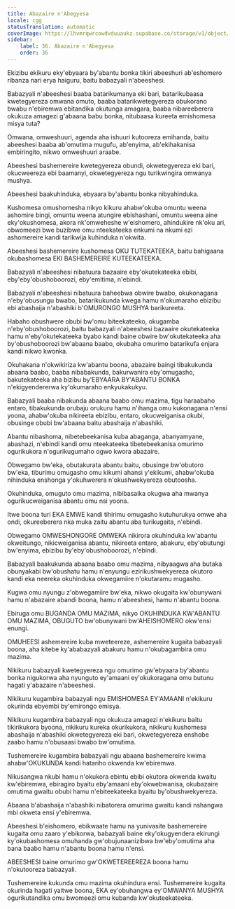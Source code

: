 ```yaml
---
title: Abazaire n'Abegyesa
locale: cgg
statusTranslation: automatic
coverImage: https://lhvmrqwrcowdvduuaukz.supabase.co/storage/v1/object/public/strapi-uploads/small_cover-educacion-fundamental.webp-2d51a7828a2b1309555be27f7e2a61a0.webp
sidebar:
    label: 36. Abazaire n'Abegyesa
    order: 36
---
```

Ekizibu ekikuru eky'ebyaara by'abantu bonka tikiri abeeshuri ab'eshomero ribanza nari erya haiguru, baitu babazyali n'abeeshesi.

Babazyali n'abeeshesi baaba batarikumanya eki bari, batarikubaasa kwetegyereza omwana omuto, baaba batarikwetegyereza obukorano bwabu n'ebiremwa ebitandika okutunga amagara, baaba nibareeberera okukuza amagezi g'abaana babu bonka, nitubaasa kureeta emishomesa misya tuta?

Omwana, omweshuuri, agenda aha ishuuri kutooreza emihanda, baitu abeeshesi baaba ab'omutima mugufu, ab'enyima, ab'ekihakanisa embiringito, nikwo omweshuuri araabe.

Abeeshesi bashemereire kwetegyereza obundi, okwetegyereza eki bari, okucweereza ebi baamanyi, okwetegyereza ngu turikwingira omwanya mushya.

Abeeshesi baakuhinduka, ebyaara by'abantu bonka nibyahinduka.

Kushomesa omushomesha nikyo kikuru ahabw'okuba omuntu weena ashomire bingi, omuntu weena atungire ebishashani, omuntu weena aine eky'okushomesa, akora nk'omweheshe w'eishomero, ahindukire nk'oku ari, obwomeezi bwe buzibwe omu nteekateeka enkumi na nkumi ezi ashomereire kandi tarikwija kuhinduka n'okwita.

Abeeshesi bashemereire kushomesa OKU TUTEKATEEKA, baitu bahigaana okubashomesa EKI BASHEMEREIRE KUTEEKATEEKA.

Babazyali n'abeeshesi nibatuura bazaaire eby'okutekateeka ebibi, eby'eby'obushoboorozi, eby'emitima, n'ebindi.

Babazyali n'abeeshesi nibatuura baheebwa obwire bwabo, okukonagana n'eby'obusungu bwabo, batarikukunda kwega hamu n'okumaraho ebizibu ebi abashaija n'abashiki b'OMURONGO MUSHYA barikureeta.

Habaho obushwere obubi bw'omu biteekateeko, okugamba n'eby'obushoboorozi, baitu babazyali n'abeeshesi bazaaire okutekateeka hamu n'eby'okutekateeka byabo kandi baine obwire bw'okutekateeka aha by'obushoboorozi bw'abaana baabo, okubaha omurimo batarikufa enjara kandi nikwo kwonka.

Okuhakana n'okwikiriza kw'abantu boona, abazaire baingi tibakukunda abaana baabo, baaba nibabakunda, bakurwanira eby'omugasho, bakutekateeka aha bizibu by'EBYAARA BY'ABANTU BONKA n'ekigyendererwa ky'okumaraho enkyukakukyu.

Babazyali baaba nibakunda abaana baabo omu mazima, tigu haraabaho entaro, tibakukunda orubaju orukuru hamu n'ihanga omu kukonagana n'ensi yoona, ahabw'okuba nikireeta ebizibu, entaro, okucweiganisa okubi, obusinge obubi bw'abaana baitu abashaija n'abashiki.

Abantu nibashoma, nibetebeekanisa kuba abaganga, abanyamyane, abashazi, n'ebindi kandi omu nteekateeka tibetebeekanisa omurimo ogurikukora n'ogurikugumaho ogwo kwora abazaire.

Obwegamo bw'eka, obutakurata abantu baitu, obusinge bw'obutoro bw'eka, tiburimu omugasho omu kikumi ahansi y'ekikumi, ahabw'okuba nihinduka enshonga y'okuhwerera n'okushwekyereza obutoosha.

Okuhinduka, omuguto omu mazima, nibibasaika okugwa aha mwanya ogurikucweiganisa abantu omu nsi yoona.

Itwe boona turi EKA EMWE kandi tihirimu omugasho kutuhurukya omwe aha ondi, okureeberera nka muka zaitu abantu aba turikugaita, n'ebindi.

Obwegamo OMWESHONGORE OMWEKA nikirora okuhinduka kw'abantu okweitungo, nikicweiganisa abantu, nikireeta entaro, abakuru, eby'obutungi bw'enyima, ebizibu by'eby'obushoboorozi, n'ebindi.

Babazyali baakukunda abaana baabo omu mazima, nibyaagwa aha butaka obunyakabi bw'obushatu hamu n'enyungu ezirikushwekyereza okutoro kandi eka neereka okuhinduka okwegamiire n'okutaramu mugasho.

Kugwa omu nyungu z'obwegamiire bw'eka, nikwo okugaita kw'obunywani hamu n'abazaire abandi boona, hamu n'abeeshesi, hamu n'abantu boona.

Ebiruga omu BUGANDA OMU MAZIMA, nikyo OKUHINDUKA KW'ABANTU OMU MAZIMA, OBUGUTO bw'obunywani bw'AHEISHOMERO okw'ensi enungi.

OMUHEESI ashemereire kuba mweteereze, ashemereire kugaita babazyali boona, aha kitebe ky'ababazyali abakuru hamu n'okubagambira omu mazima.

Nikikuru babazyali kwetegyereza ngu omurimo gw'ebyaara by'abantu bonka nigukorwa aha nyunguto ey'amaani ey'okukoragana omu butunu hagati y'abazaire n'abeeshesi.

Nikikuru kugambira babazyali ngu EMISHOMESA EY'AMAANI n'ekikuru okurinda ebyembi by'emirongo emisya.

Nikikuru kugambira babazyali ngu okukuza amagezi n'ekikuru baitu tikirikukora byoona, nikikuru kureka okurikukora, nikikuru kushomesa abashaija n'abashiki okwetegyereza eki bari, okwetegyereza enshobe zaabo hamu n'obusaasi bwabo bw'omutima.

Tushemereire kugambira babazyali ngu abaana bashemereire kwima ahabw'OKUKUNDA kandi hatariho okwenda kw'ebiremwa.

Nikusangwa nkubi hamu n'okukora ebintu ebibi okutora okwenda kwaitu kw'ebiremwa, ebiragiro byaitu eby'amaani eby'okwebwanisa, okubazaire omutima gwaitu obubi hamu n'ebiteekateeka byaitu by'obushwekyereza.

Abaana b'abashaija n'abashiki nibatorera omurima gwaitu kandi nshangwa mbi okweta ensi y'ebiremwa.

Abeeshesi b'eishomero, ebikwaate hamu na yunivasite bashemereire kugaita omu zaaro y'ebikorwa, babazyali baine eky'okugyendera ekirungi ky'okubashomesa omuhanda gw'obujunaanizibwa bw'eby'omutima aha bana baabo hamu n'abantu boona hamu n'ensi.

ABEESHESI baine omurimo gw'OKWETEREEREZA boona hamu n'okutooreza babazyali.

Tushemereire kukunda omu mazima okuhindura ensi. Tushemereire kugaita okurinda hagati yaitwe boona, EKA ey'obuhangwa ey'OMWANYA MUSHYA ogurikutandika omu bwomeezi omu kubanda kw'okuteekateeka.

